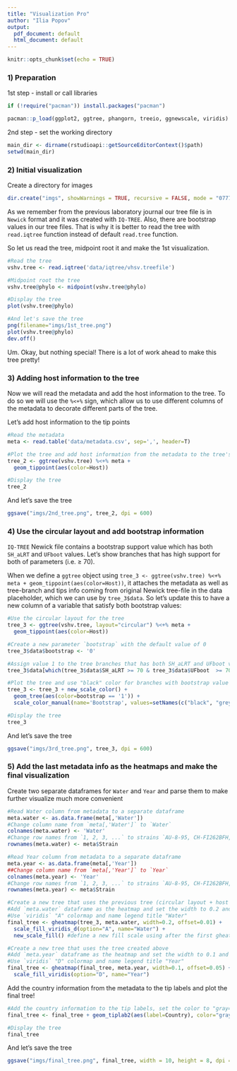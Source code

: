---
title: "Visualization Pro"
author: "Ilia Popov"
output:
  pdf_document: default
  html_document: default
---

```{r setup, include=FALSE}
knitr::opts_chunk$set(echo = TRUE)
```

### **1) Preparation**

1st step - install or call libraries

```{r libraries, message=FALSE, warning=FALSE}
if (!require("pacman")) install.packages("pacman")

pacman::p_load(ggplot2, ggtree, phangorn, treeio, ggnewscale, viridis)
```

2nd step - set the working directory

```{r}
main_dir <- dirname(rstudioapi::getSourceEditorContext()$path)
setwd(main_dir)
```

### **2) Initial visualization**

Create a directory for images

```{r}
dir.create("imgs", showWarnings = TRUE, recursive = FALSE, mode = "0777")
```

As we remember from the previous laboratory journal our tree file is in `Newick` format and it was created with `IQ-TREE`. Also, there are bootstrap values in our tree files. That is why it is better to read the tree with `read.iqtree` function instead of default `read.tree` function.

So let us read the tree, midpoint root it and make the 1st visualization.

```{r}
#Read the tree
vshv.tree <- read.iqtree('data/iqtree/vhsv.treefile')

#Midpoint root the tree
vshv.tree@phylo <- midpoint(vshv.tree@phylo)

#Display the tree
plot(vshv.tree@phylo)

#And let's save the tree
png(filename="imgs/1st_tree.png")
plot(vshv.tree@phylo)
dev.off()
```

Um. Okay, but nothing special! There is a lot of work ahead to make this tree pretty!

### **3) Adding host information to the tree**

Now we will read the metadata and add the host information to the tree. To do so we will use the `%<+%` sign, which allow us to use different columns of the metadata to decorate different parts of the tree.

Let's add host information to the tip points

```{r}
#Read the metadata
meta <- read.table('data/metadata.csv', sep=',', header=T)

#Plot the tree and add host information from the metadata to the tree's tip points
tree_2 <- ggtree(vshv.tree) %<+% meta +
  geom_tippoint(aes(color=Host))

#Display the tree
tree_2
```

And let's save the tree

```{r}
ggsave("imgs/2nd_tree.png", tree_2, dpi = 600)
```

### **4) Use the circular layout and add bootstrap information**

`IQ-TREE` Newick file contains a bootstrap support value which has both `SH_aLRT` and `UFboot` values. Let's show branches that has high support for both of parameters (i.e. ≥ 70).

When we define a `ggtree` object using `tree_3 <- ggtree(vshv.tree) %<+% meta + geom_tippoint(aes(color=Host))`, it attaches the metadata as well as tree-branch and tips info coming from original Newick tree-file in the data placeholder, which we can use by `tree_3$data`. So let’s update this to have a new column of a variable that satisfy both bootstrap values:

```{r}
#Use the circular layout for the tree
tree_3 <- ggtree(vshv.tree, layout="circular") %<+% meta +
  geom_tippoint(aes(color=Host))

#Create a new parameter `bootstrap` with the default value of 0
tree_3$data$bootstrap <- '0'

#Assign value 1 to the tree branches that has both SH_aLRT and UFboot values higher than 70
tree_3$data[which(tree_3$data$SH_aLRT >= 70 & tree_3$data$UFboot  >= 70),]$bootstrap <- '1'

#Plot the tree and use "black" color for branches with bootstrap value = 1 (>=70) and "grey" color for branches with bootstrap value = 0 (<70)
tree_3 <- tree_3 + new_scale_color() +
  geom_tree(aes(color=bootstrap == '1')) +
  scale_color_manual(name='Bootstrap', values=setNames(c("black", "grey"), c(T,F)), guide = "none")

#Display the tree
tree_3
```

And let's save the tree

```{r}
ggsave("imgs/3rd_tree.png", tree_3, dpi = 600)
```

### **5) Add the last metadata info as the heatmaps and make the final visualization**

Create two separate dataframes for `Water` and `Year` and parse them to make further visualize much more convenient

```{r}
#Read Water column from metadata to a separate dataframe
meta.water <- as.data.frame(meta[,'Water'])
#Change column name from `meta[,'Water']` to `Water`
colnames(meta.water) <- 'Water'
#Change row names from `1, 2, 3, ...` to strains `AU-8-95, CH-FI262BFH, ...`
rownames(meta.water) <- meta$Strain

#Read Year column from metadata to a separate dataframe
meta.year <- as.data.frame(meta[,'Year'])
##Change column name from `meta[,'Year']` to `Year`
colnames(meta.year) <- 'Year'
#Change row names from `1, 2, 3, ...` to strains `AU-8-95, CH-FI262BFH, ...`
rownames(meta.year) <- meta$Strain
```



```{r}
#Create a new tree that uses the previous tree (circular layout + host info at the tip points)
#Add `meta.water` dataframe as the heatmap and set the width to 0.2 and offset to 0.01
#Use `viridis` "A" colormap and name legend title "Water"
final_tree <- gheatmap(tree_3, meta.water, width=0.2, offset=0.01) + 
  scale_fill_viridis_d(option="A", name="Water") +
  new_scale_fill() #define a new fill scale using after the first gheatmap, for the second gheatmap to draw upon

#Create a new tree that uses the tree created above
#Add `meta.year` dataframe as the heatmap and set the width to 0.1 and offset to 0.05
#Use `viridis` "D" colormap and name legend title "Year"
final_tree <- gheatmap(final_tree, meta.year, width=0.1, offset=0.05) + 
  scale_fill_viridis(option="D", name="Year")
```

Add the country information from the metadata to the tip labels and plot the final tree!

```{r}
#Add the country information to the tip labels, set the color to "gray40", offset to 0.03 and size to 3
final_tree <- final_tree + geom_tiplab2(aes(label=Country), color="gray40", offset=0.003, size=3)

#Display the tree
final_tree
```

And let's save the tree

```{r}
ggsave("imgs/final_tree.png", final_tree, width = 10, height = 8, dpi = 600)
```